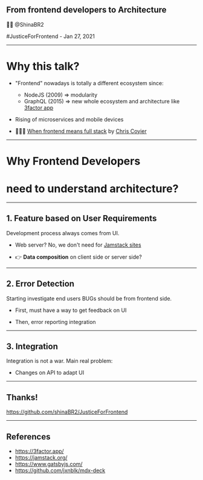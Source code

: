 

<Head>
  <title>From frontend developers to Architecture</title>
  <meta name="twitter:card" content="summary_large_image" />
  <meta name="twitter:site" content="@shinabr2" />
  <meta
    name="twitter:title"
    content="From frontend developers to Architecture"
  />
  <meta
    name="twitter:description"
    content="Frontend developers nowadays should be highly envolved into architecture"
  />
  <meta
    name="twitter:image"
    content="https://mdx-talk.developermode.com/images/mdx-talk-title-slide.png"
  />
  <meta
    property="og:title"
    content="From frontend developers to Architecture"
  />
  <meta property="og:type" content="website" />
  <meta property="og:url" content="https://mdx-talk.developermode.com/" />
  <meta
    property="og:image"
    content="https://mdx-talk.developermode.com/images/mdx-talk-title-slide.png"
  />
  <meta
    property="og:description"
    content="Frontend developers nowadays should be highly envolved into architecture"
  />
</Head>

## From frontend developers to Architecture

👨‍💻 @ShinaBR2

#JusticeForFrontend - Jan 27, 2021<br/>

---

# Why this talk?

<Steps>

  - "Frontend" nowadays is totally a different ecosystem since:
    + NodeJS (2009) => modularity
    + GraphQL (2015) => new whole ecosystem and architecture like [3factor app](https://3factor.app/)

  - Rising of microservices and mobile devices

  - 👏👏👏 [When frontend means full stack](https://increment.com/frontend/when-frontend-means-full-stack/) by [Chris Coyier](https://chriscoyier.net/)

</Steps>

---

# Why Frontend Developers
# need to understand architecture?

---

## 1. Feature based on User Requirements

Development process always comes from UI.

<Steps>

- Web server? No, we don't need for [Jamstack sites](https://jamstack.org/)

- 👉 **Data composition** on client side or server side?

</Steps>

---


## 2. Error Detection

Starting investigate end users BUGs should be from frontend side.

<Steps>

- First, must have a way to get feedback on UI

- Then, error reporting integration

</Steps>

---

## 3. Integration

Integration is not a war. Main real problem:

- Changes on API to adapt UI

---

## Thanks!

https://github.com/shinaBR2/JusticeForFrontend

---

## References

- https://3factor.app/
- https://jamstack.org/
- https://www.gatsbyjs.com/
- https://github.com/jxnblk/mdx-deck
